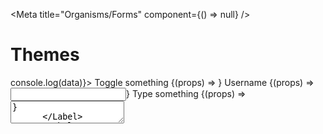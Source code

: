 
<Meta title="Organisms/Forms" component={() => null} />

# Themes

<Canvas>
  <Story name="Form">
    <Form onSubmit={data => console.log(data)}>
      <Label variant="copy-1" noPadding>
        Toggle something
        {(props) => <Checkbox name="toggle" {...props} />}
      </Label>
      <Label variant="copy-1">
        Username
        {(props) => <Input name="username" {...props} />}
      </Label>
      <Divider/>
      <Label variant="copy-1">
        Type something
        {(props) => <TextArea name="textarea" {...props} style={{ minHeight: 200 }} />}
      </Label>
      <Label variant="copy-1">
        Select a date
        {(props) => <StatefulDatepicker name="date" {...props} />}
      </Label>
    </Form>
  </Story>
</Canvas>
